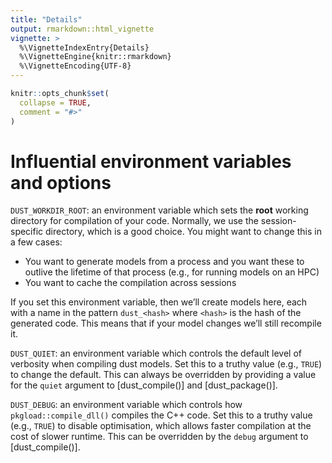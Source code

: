 ```yaml
---
title: "Details"
output: rmarkdown::html_vignette
vignette: >
  %\VignetteIndexEntry{Details}
  %\VignetteEngine{knitr::rmarkdown}
  %\VignetteEncoding{UTF-8}
---
```


```r
knitr::opts_chunk$set(
  collapse = TRUE,
  comment = "#>"
)
```

# Influential environment variables and options

`DUST_WORKDIR_ROOT`: an environment variable which sets the **root** working directory for compilation of your code.  Normally, we use the session-specific directory, which is a good choice.  You might want to change this in a few cases:

* You want to generate models from a process and you want these to outlive the lifetime of that process (e.g., for running models on an HPC)
* You want to cache the compilation across sessions

If you set this environment variable, then we'll create models here, each with a name in the pattern `dust_<hash>` where `<hash>` is the hash of the generated code.  This means that if your model changes we'll still recompile it.

`DUST_QUIET`: an environment variable which controls the default level of verbosity when compiling dust models.  Set this to a truthy value (e.g., `TRUE`) to change the default.  This can always be overridden by providing a value for the `quiet` argument to [dust_compile()] and [dust_package()].

`DUST_DEBUG`: an environment variable which controls how `pkgload::compile_dll()` compiles the C++ code.  Set this to a truthy value (e.g., `TRUE`) to disable optimisation, which allows faster compilation at the cost of slower runtime.  This can be overridden by the `debug` argument to [dust_compile()].

